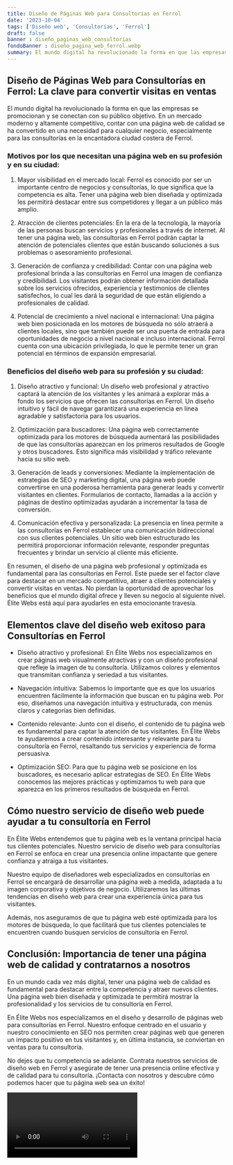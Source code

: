 ```yaml
---
title: Diseño de Páginas Web para Consultorías en Ferrol
date: '2023-10-04'
tags: ['Diseño web', 'Consultorías', 'Ferrol']
draft: false
banner : diseño_paginas_web_consultorías
fondoBanner : diseño_pagina_web_ferrol.webp
summary: El mundo digital ha revolucionado la forma en que las empresas se promocionan y se conectan con su público objetivo. En un mercado moderno y altamente competitivo, contar con una página web de calidad se ha convertido en una necesidad para cualquier negocio, especialmente para las consultorías en la encantadora ciudad costera de Ferrol.
---
```


## Diseño de Páginas Web para Consultorías en Ferrol: La clave para convertir visitas en ventas

El mundo digital ha revolucionado la forma en que las empresas se promocionan y se conectan con su público objetivo. En un mercado moderno y altamente competitivo, contar con una página web de calidad se ha convertido en una necesidad para cualquier negocio, especialmente para las consultorías en la encantadora ciudad costera de Ferrol.

### Motivos por los que necesitan una página web en su profesión y en su ciudad: 

1. Mayor visibilidad en el mercado local: Ferrol es conocido por ser un importante centro de negocios y consultorías, lo que significa que la competencia es alta. Tener una página web bien diseñada y optimizada les permitirá destacar entre sus competidores y llegar a un público más amplio.

2. Atracción de clientes potenciales: En la era de la tecnología, la mayoría de las personas buscan servicios y profesionales a través de internet. Al tener una página web, las consultorías en Ferrol podrán captar la atención de potenciales clientes que están buscando soluciones a sus problemas o asesoramiento profesional.

3. Generación de confianza y credibilidad: Contar con una página web profesional brinda a las consultorías en Ferrol una imagen de confianza y credibilidad. Los visitantes podrán obtener información detallada sobre los servicios ofrecidos, experiencia y testimonios de clientes satisfechos, lo cual les dará la seguridad de que están eligiendo a profesionales de calidad.

4. Potencial de crecimiento a nivel nacional e internacional: Una página web bien posicionada en los motores de búsqueda no sólo atraerá a clientes locales, sino que también puede ser una puerta de entrada para oportunidades de negocio a nivel nacional e incluso internacional. Ferrol cuenta con una ubicación privilegiada, lo que le permite tener un gran potencial en términos de expansión empresarial.

### Beneficios del diseño web para su profesión y su ciudad:

1. Diseño atractivo y funcional: Un diseño web profesional y atractivo captará la atención de los visitantes y les animará a explorar más a fondo los servicios que ofrecen las consultorías en Ferrol. Un diseño intuitivo y fácil de navegar garantizará una experiencia en línea agradable y satisfactoria para los usuarios.

2. Optimización para buscadores: Una página web correctamente optimizada para los motores de búsqueda aumentará las posibilidades de que las consultorías aparezcan en los primeros resultados de Google y otros buscadores. Esto significa más visibilidad y tráfico relevante hacia su sitio web.

3. Generación de leads y conversiones: Mediante la implementación de estrategias de SEO y marketing digital, una página web puede convertirse en una poderosa herramienta para generar leads y convertir visitantes en clientes. Formularios de contacto, llamadas a la acción y páginas de destino optimizadas ayudarán a incrementar la tasa de conversión.

4. Comunicación efectiva y personalizada: La presencia en línea permite a las consultorías en Ferrol establecer una comunicación bidireccional con sus clientes potenciales. Un sitio web bien estructurado les permitirá proporcionar información relevante, responder preguntas frecuentes y brindar un servicio al cliente más eficiente.

En resumen, el diseño de una página web profesional y optimizada es fundamental para las consultorías en Ferrol. Este puede ser el factor clave para destacar en un mercado competitivo, atraer a clientes potenciales y convertir visitas en ventas. No pierdan la oportunidad de aprovechar los beneficios que el mundo digital ofrece y lleven su negocio al siguiente nivel. Élite Webs está aquí para ayudarles en esta emocionante travesía.

<GifSeo />

<Cta />

## Elementos clave del diseño web exitoso para Consultorías en Ferrol

- Diseño atractivo y profesional: En Élite Webs nos especializamos en crear páginas web visualmente atractivas y con un diseño profesional que refleje la imagen de tu consultoría. Utilizamos colores y elementos que transmitan confianza y seriedad a tus visitantes.

- Navegación intuitiva: Sabemos lo importante que es que los usuarios encuentren fácilmente la información que buscan en tu página web. Por eso, diseñamos una navegación intuitiva y estructurada, con menús claros y categorías bien definidas.

- Contenido relevante: Junto con el diseño, el contenido de tu página web es fundamental para captar la atención de tus visitantes. En Élite Webs te ayudaremos a crear contenido interesante y relevante para tu consultoría en Ferrol, resaltando tus servicios y experiencia de forma persuasiva.

- Optimización SEO: Para que tu página web se posicione en los buscadores, es necesario aplicar estrategias de SEO. En Élite Webs conocemos las mejores prácticas y optimizamos tu web para que aparezca en los primeros resultados de búsqueda en Ferrol.

## Cómo nuestro servicio de diseño web puede ayudar a tu consultoría en Ferrol

En Élite Webs entendemos que tu página web es la ventana principal hacia tus clientes potenciales. Nuestro servicio de diseño web para consultorías en Ferrol se enfoca en crear una presencia online impactante que genere confianza y atraiga a tus visitantes.

Nuestro equipo de diseñadores web especializados en consultorías en Ferrol se encargará de desarrollar una página web a medida, adaptada a tu imagen corporativa y objetivos de negocio. Utilizaremos las últimas tendencias en diseño web para crear una experiencia única para tus visitantes.

Además, nos aseguramos de que tu página web esté optimizada para los motores de búsqueda, lo que facilitará que tus clientes potenciales te encuentren cuando busquen servicios de consultoría en Ferrol.

## Conclusión: Importancia de tener una página web de calidad y contratarnos a nosotros

En un mundo cada vez más digital, tener una página web de calidad es fundamental para destacar entre la competencia y atraer nuevos clientes. Una página web bien diseñada y optimizada te permitirá mostrar la profesionalidad y los servicios de tu consultoría en Ferrol.

En Élite Webs nos especializamos en el diseño y desarrollo de páginas web para consultorías en Ferrol. Nuestro enfoque centrado en el usuario y nuestro conocimiento en SEO nos permiten crear páginas web que generen un impacto positivo en tus visitantes y, en última instancia, se conviertan en ventas para tu consultoría.

No dejes que tu competencia se adelante. Contrata nuestros servicios de diseño web en Ferrol y asegúrate de tener una presencia online efectiva y de calidad para tu consultoría. ¡Contacta con nosotros y descubre cómo podemos hacer que tu página web sea un éxito!

<Video />

<CtaBot job='Consultorías' city='Ferrol'/>

<Gmaps query='Ferrol+españa+maps' />